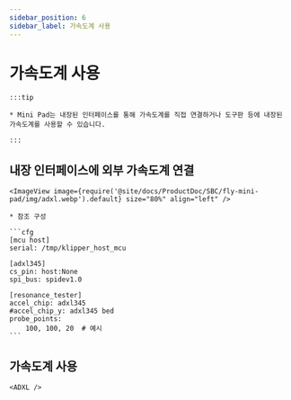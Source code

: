 ```yaml
---
sidebar_position: 6
sidebar_label: 가속도계 사용
---
```





# 가속도계 사용

    :::tip

    * Mini Pad는 내장된 인터페이스를 통해 가속도계를 직접 연결하거나 도구판 등에 내장된 가속도계를 사용할 수 있습니다.

    :::

## 내장 인터페이스에 외부 가속도계 연결

    <ImageView image={require('@site/docs/ProductDoc/SBC/fly-mini-pad/img/adxl.webp').default} size="80%" align="left" />

    * 참조 구성

    ```cfg
    [mcu host]
    serial: /tmp/klipper_host_mcu

    [adxl345]
    cs_pin: host:None
    spi_bus: spidev1.0

    [resonance_tester]
    accel_chip: adxl345
    #accel_chip_y: adxl345 bed
    probe_points:
        100, 100, 20  # 예시
    ```

## 가속도계 사용

    <ADXL />